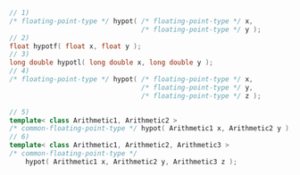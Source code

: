 ```cpp
// 1)
/* floating-point-type */ hypot( /* floating-point-type */ x,
                                 /* floating-point-type */ y );
// 2)
float hypotf( float x, float y );
// 3)
long double hypotl( long double x, long double y );
// 4)
/* floating-point-type */ hypot( /* floating-point-type */ x,
                                 /* floating-point-type */ y,
                                 /* floating-point-type */ z );
```
```cpp title="Additional Overloads"
// 5)
template< class Arithmetic1, Arithmetic2 >
/* common-floating-point-type */ hypot( Arithmetic1 x, Arithmetic2 y );
// 6)
template< class Arithmetic1, Arithmetic2, Arithmetic3 >
/* common-floating-point-type */
    hypot( Arithmetic1 x, Arithmetic2 y, Arithmetic3 z );
```